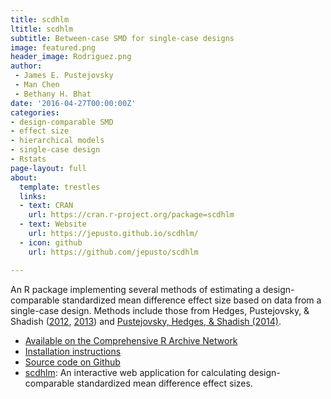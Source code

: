 ```yaml
---
title: scdhlm
ltitle: scdhlm
subtitle: Between-case SMD for single-case designs
image: featured.png
header_image: Rodriguez.png
author: 
 - James E. Pustejovsky
 - Man Chen
 - Bethany H. Bhat
date: '2016-04-27T00:00:00Z'
categories:
- design-comparable SMD
- effect size
- hierarchical models
- single-case design
- Rstats
page-layout: full
about:
  template: trestles
  links:
  - text: CRAN
    url: https://cran.r-project.org/package=scdhlm
  - text: Website
    url: https://jepusto.github.io/scdhlm/
  - icon: github
    url: https://github.com/jepusto/scdhlm

---
```


An R package implementing several methods of estimating a design-comparable standardized mean difference effect size based on data from a single-case design. Methods include those from Hedges, Pustejovsky, & Shadish ([2012](/publication/SMD-for-SCD), [2013](/publication/SMD-for-MBD)) and [Pustejovsky, Hedges, & Shadish (2014)](/publication/design-comparable-effect-sizes/).

- [Available on the Comprehensive R Archive Network](https://CRAN.R-project.org/package=scdhlm)
- [Installation instructions](/posts/getting-started-with-scdhlm)
- [Source code on Github](https://github.com/jepusto/scdhlm)
- [scdhlm](https://jepusto.shinyapps.io/scdhlm/): An interactive web application for calculating design-comparable standardized mean difference effect sizes.

